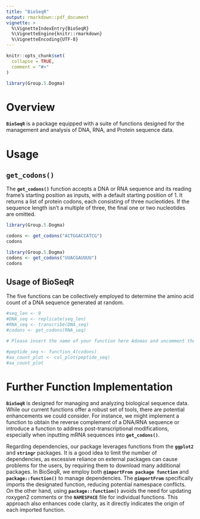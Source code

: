 ```yaml
---
title: "BioSeqR"
output: rmarkdown::pdf_document
vignette: >
  %\VignetteIndexEntry{BioSeqR}
  %\VignetteEngine{knitr::rmarkdown}
  %\VignetteEncoding{UTF-8}
---
```


```r
knitr::opts_chunk$set(
  collapse = TRUE,
  comment = "#>"
)
```

```r
library(Group.5.Dogma)
```

# Overview

**`BioSeqR`** is a package equipped with a suite of functions designed for the management and analysis of DNA, RNA, and Protein sequence data.

# Usage

## `get_codons()`

The **`get_codons()`** function accepts a DNA or RNA sequence and its reading frame's starting position as inputs, with a default starting position of 1. It returns a list of protein codons, each consisting of three nucleotides. If the sequence length isn't a multiple of three, the final one or two nucleotides are omitted.

```{r:get_codon_example_1}
library(Group.5.Dogma)

codons <- get_codons("ACTGGACCATCG")
codons

```

```r
library(Group.5.Dogma)
codons <- get_codons("UUACGAUUUU")
codons
```

## Usage of BioSeqR

The five functions can be collectively employed to determine the amino acid count of a DNA sequence generated at random.

```r
#seq_len <- 9
#DNA_seq <- replicate(seq_len)
#RNA_seq <- transcribe(DNA_seq)
#codons <- get_codons(RNA_seq)

# Please insert the name of your function here Adomas and uncomment the code

#peptide_seq <- function_4(codons) 
#aa_count_plot <- col_plot(peptide_seq)
#aa_count_plot
```

# Further Function Implementation

**`BioSeqR`** is designed for managing and analyzing biological sequence data. While our current functions offer a robust set of tools, there are potential enhancements we could consider. For instance, we might implement a function to obtain the reverse complement of a DNA/RNA sequence or introduce a function to address post-transcriptional modifications, especially when inputting mRNA sequences into **`get_codons()`**.

Regarding dependencies, our package leverages functions from the **`ggplot2`** and **`stringr`** packages. It is a good idea to limit the number of dependencies, as excessive reliance on external packages can cause problems for the users, by requiring them to download many additional packages. In BioSeqR, we employ both **`@importFrom package function`** and **`package::function()`** to manage dependencies. The **`@importFrom`** specifically imports the designated function, reducing potential namespace conflicts. On the other hand, using **`package::function()`** avoids the need for updating roxygen2 comments or the **`NAMESPACE`** file for individual functions. This approach also enhances code clarity, as it directly indicates the origin of each imported function.
